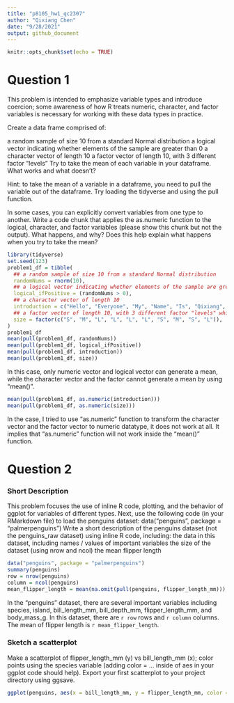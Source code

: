 ```yaml
---
title: "p8105_hw1_qc2307"
author: "Qixiang Chen"
date: "9/28/2021"
output: github_document
---
```


```r
knitr::opts_chunk$set(echo = TRUE)
```
# Question 1

This problem is intended to emphasize variable types and introduce coercion; some awareness of how R treats numeric, character, and factor variables is necessary for working with these data types in practice.

Create a data frame comprised of:

a random sample of size 10 from a standard Normal distribution
a logical vector indicating whether elements of the sample are greater than 0
a character vector of length 10
a factor vector of length 10, with 3 different factor “levels”
Try to take the mean of each variable in your dataframe. What works and what doesn’t?

Hint: to take the mean of a variable in a dataframe, you need to pull the variable out of the dataframe. Try loading the tidyverse and using the pull function.

In some cases, you can explicitly convert variables from one type to another. Write a code chunk that applies the as.numeric function to the logical, character, and factor variables (please show this chunk but not the output). What happens, and why? Does this help explain what happens when you try to take the mean?

```r
library(tidyverse)
set.seed(123)
problem1_df = tibble(
  ## a random sample of size 10 from a standard Normal distribution
  randomNums = rnorm(10),
  ## a logical vector indicating whether elements of the sample are greater than 0
  logical_ifPositive = (randomNums > 0),
  ## a character vector of length 10
  introduction = c("Hello", "Everyone", "My", "Name", "Is", "Qixiang", "Chen", "Call", "Me", "Shawn"),
  ## a factor vector of length 10, with 3 different factor "levels" which are size S, size M, and size L.
  size = factor(c("S", "M", "L", "L", "L", "L", "S", "M", "S", "L")),
)
problem1_df
mean(pull(problem1_df, randomNums))
mean(pull(problem1_df, logical_ifPositive))
mean(pull(problem1_df, introduction))
mean(pull(problem1_df, size))
```
In this case, only numeric vector and logical vector can generate a mean, while the character vector and the factor cannot generate a mean by using "mean()".

```r
mean(pull(problem1_df, as.numeric(introduction)))
mean(pull(problem1_df, as.numeric(size)))
```

In the case, I tried to use "as.numeric" function to transform the character vector and the factor vector to numeric datatype, it does not work at all. It implies that "as.numeric" function will not work inside the "mean()" function.


# Question 2

### Short Description
This problem focuses the use of inline R code, plotting, and the behavior of ggplot for variables of different types.
Next, use the following code (in your RMarkdown file) to load the penguins dataset:
data("penguins", package = "palmerpenguins")
Write a short description of the penguins dataset (not the penguins_raw dataset) using inline R code, including:
the data in this dataset, including names / values of important variables
the size of the dataset (using nrow and ncol)
the mean flipper length

```r
data("penguins", package = "palmerpenguins")
summary(penguins)
row = nrow(penguins)
column = ncol(penguins)
mean_flipper_length = mean(na.omit(pull(penguins, flipper_length_mm)))
```
In the "penguins" dataset, there are several important variables including species, island, bill_length_mm, bill_depth_mm, flipper_length_mm, and body_mass_g. In this dataset, there are `r row` rows and `r column` columns. The mean of flipper length is `r mean_flipper_length`.

### Sketch a scatterplot
Make a scatterplot of flipper_length_mm (y) vs bill_length_mm (x); color points using the species variable (adding color = ... inside of aes in your ggplot code should help).
Export your first scatterplot to your project directory using ggsave.

```r
ggplot(penguins, aes(x = bill_length_mm, y = flipper_length_mm, color = species)) + geom_point()
```


